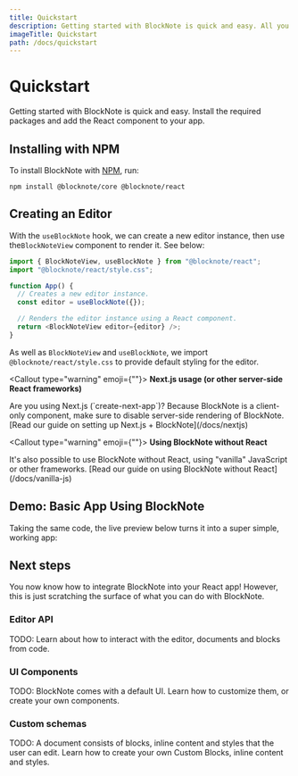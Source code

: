 ```yaml
---
title: Quickstart
description: Getting started with BlockNote is quick and easy. All you need to do is install the package and add the React component to your app!
imageTitle: Quickstart
path: /docs/quickstart
---
```




# Quickstart

Getting started with BlockNote is quick and easy. Install the required packages and add the React component to your app.

## Installing with NPM

To install BlockNote with [NPM](https://docs.npmjs.com/downloading-and-installing-node-js-and-npm), run:

```console
npm install @blocknote/core @blocknote/react
```

## Creating an Editor

With the `useBlockNote` hook, we can create a new editor instance, then use the`BlockNoteView` component to render it. See below:

```typescript jsx
import { BlockNoteView, useBlockNote } from "@blocknote/react";
import "@blocknote/react/style.css";

function App() {
  // Creates a new editor instance.
  const editor = useBlockNote({});

  // Renders the editor instance using a React component.
  return <BlockNoteView editor={editor} />;
}
```

As well as `BlockNoteView` and `useBlockNote`, we import `@blocknote/react/style.css` to provide default styling for the editor.

<Callout type="warning" emoji={""}>
  <strong>Next.js usage (or other server-side React frameworks)</strong>
  <p>Are you using Next.js (`create-next-app`)? Because BlockNote is a client-only component,
  make sure to disable server-side rendering of BlockNote. [Read our guide on setting
  up Next.js + BlockNote](/docs/nextjs)</p>
</Callout>

<Callout type="warning" emoji={""}>
  <strong>Using BlockNote without React</strong>
  <p>It's also possible to use BlockNote without React, using "vanilla" JavaScript or other frameworks. [Read our guide on using BlockNote without React](/docs/vanilla-js) </p>
</Callout>

## Demo: Basic App Using BlockNote

Taking the same code, the live preview below turns it into a super simple, working app:

<Example name="basic/minimal" />

## Next steps

You now know how to integrate BlockNote into your React app! However, this is just scratching the surface of what you can do with BlockNote.

### Editor API

TODO: Learn about how to interact with the editor, documents and blocks from code.

### UI Components

TODO: BlockNote comes with a default UI. Learn how to customize them, or create your own components.

### Custom schemas

TODO: A document consists of blocks, inline content and styles that the user can edit. Learn how to create your own Custom Blocks, inline content and styles. 
